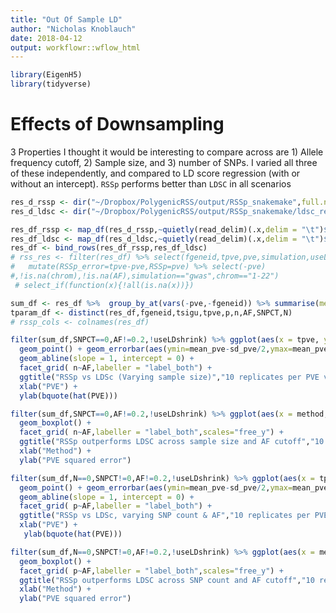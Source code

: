 ```yaml
---
title: "Out Of Sample LD"
author: "Nicholas Knoblauch"
date: 2018-04-12
output: workflowr::wflow_html
---
```




```r
library(EigenH5)
library(tidyverse)
```


# Effects of Downsampling


3 Properties I thought it would be interesting to compare across are 1) Allele frequency cutoff, 2) Sample size, and 3) number of SNPs.  I varied all three of these independently, and compared to LD score regression (with or without an intercept). `RSSp` performs better than `LDSC` in all scenarios

```r
res_d_rssp <- dir("~/Dropbox/PolygenicRSS/output/RSSp_snakemake",full.names = T,pattern="SNP")
res_d_ldsc <- dir("~/Dropbox/PolygenicRSS/output/RSSp_snakemake/ldsc_res/",pattern="cd",full.names = T)

res_df_rssp <- map_df(res_d_rssp,~quietly(read_delim)(.x,delim = "\t")$result %>% mutate(chrom=as.character(chrom),method="RSSp")) %>% filter(!is.na(simulation),!is.na(useLDshrink)) %>% filter(scenario == "RepPVE", dataset == "cd", panel_dataset == "cd",chrom=="1-22",simulation=="gwas",!is.na(chrom),!is.na(AF)) %>% select(-ends_with("bound"),-sigu,-lnZ,-bias,-tbias,-optim,-useGradient,-log_params,-message,-convergence)
res_df_ldsc <- map_df(res_d_ldsc,~quietly(read_delim)(.x,delim = "\t")$result %>% mutate(Intercept=as.character(Intercept),chrom=as.character(chrom),method=ifelse(useIntercept,"LDSC_Intercept","LDSC_noIntercept"))) %>% filter(scenario == "RepPVE", dataset == "cd", panel_dataset == "cd",chrom=="1-22",simulation=="gwas",!is.na(chrom),!is.na(AF))%>% select(-Lambda_GC,-Mean_Chi_2,-Total_time_elapsed,-Intercept)
res_df <- bind_rows(res_df_rssp,res_df_ldsc)
# rss_res <- filter(res_df) %>% select(fgeneid,tpve,pve,simulation,useLDshrink,N,AF,SNPCT) %>% 
#   mutate(RSSp_error=tpve-pve,RSSp=pve) %>% select(-pve)
#,!is.na(chrom),!is.na(AF),simulation=="gwas",chrom=="1-22")
 # select_if(function(x){!all(is.na(x))})

sum_df <- res_df %>%  group_by_at(vars(-pve,-fgeneid)) %>% summarise(mean_pve=mean(pve),sd_pve=sd(pve),error_pve=mean((pve-tpve)^2)) %>% ungroup()
tparam_df <- distinct(res_df,fgeneid,tsigu,tpve,p,n,AF,SNPCT,N)
# rssp_cols <- colnames(res_df)

```


```r
filter(sum_df,SNPCT==0,AF!=0.2,!useLDshrink) %>% ggplot(aes(x = tpve, y = mean_pve,col=method)) +
  geom_point() + geom_errorbar(aes(ymin=mean_pve-sd_pve/2,ymax=mean_pve+sd_pve/2))+
  geom_abline(slope = 1, intercept = 0) +
  facet_grid( n~AF,labeller = "label_both") +
  ggtitle("RSSp vs LDSc (Varying sample size)","10 replicates per PVE value") +
  xlab("PVE") + 
  ylab(bquote(hat(PVE)))
```

```r
filter(sum_df,SNPCT==0,AF!=0.2,!useLDshrink) %>% ggplot(aes(x = method, y = error_pve,fill=method)) +
  geom_boxplot() + 
  facet_grid( n~AF,labeller = "label_both",scales="free_y") +
  ggtitle("RSSp outperforms LDSC across sample size and AF cutoff","10 replicates per PVE value") +
  xlab("Method") + 
  ylab("PVE squared error")
```

```r
filter(sum_df,N==0,SNPCT!=0,AF!=0.2,!useLDshrink) %>% ggplot(aes(x = tpve, y = mean_pve,col=method)) +
  geom_point() + geom_errorbar(aes(ymin=mean_pve-sd_pve/2,ymax=mean_pve+sd_pve/2))+
  geom_abline(slope = 1, intercept = 0) +
  facet_grid( p~AF,labeller = "label_both") +
  ggtitle("RSSp vs LDSc, varying SNP count & AF","10 replicates per PVE value") +
  xlab("PVE") + 
   ylab(bquote(hat(PVE)))
```

```r
filter(sum_df,N==0,SNPCT!=0,AF!=0.2,!useLDshrink) %>% ggplot(aes(x = method, y = error_pve,fill=method)) +
  geom_boxplot() + 
  facet_grid( p~AF,labeller = "label_both",scales="free_y") +
  ggtitle("RSSp outperforms LDSC across SNP count and AF cutoff","10 replicates per PVE value") +
  xlab("Method") + 
  ylab("PVE squared error")
```

